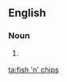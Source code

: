 ==English==
===Noun===
{{en-noun|sg=[[fish]] [['n']] [[chips]]|-}}

#{{pluralia tantum}} {{alternative form of|fish and chips}}

[[ta:fish 'n' chips]]